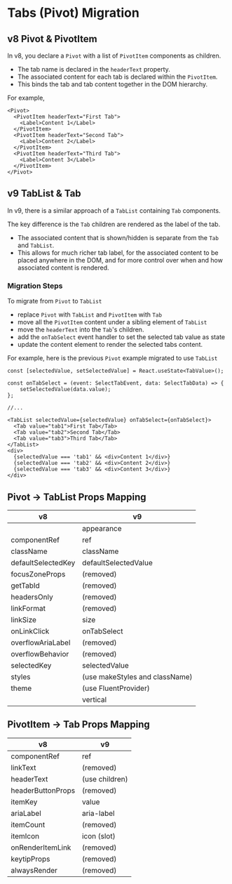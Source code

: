 
<Meta title="Concepts/Migration/from v8/Components/Tabs (Pivot) Migration" />

# Tabs (Pivot) Migration

## v8 Pivot & PivotItem

In v8, you declare a `Pivot` with a list of `PivotItem` components as children.

- The tab name is declared in the `headerText` property.
- The associated content for each tab is declared within the `PivotItem`.
- This binds the tab and tab content together in the DOM hierarchy.

For example,

```tsx
<Pivot>
  <PivotItem headerText="First Tab">
    <Label>Content 1</Label>
  </PivotItem>
  <PivotItem headerText="Second Tab">
    <Label>Content 2</Label>
  </PivotItem>
  <PivotItem headerText="Third Tab">
    <Label>Content 3</Label>
  </PivotItem>
</Pivot>
```

## v9 TabList & Tab

In v9, there is a similar approach of a `TabList` containing `Tab` components.

The key difference is the `Tab` children are rendered as the label of the tab.

- The associated content that is shown/hidden is separate from the `Tab` and `TabList`.
- This allows for much richer tab label, for the associated content to be placed anywhere in the DOM,
  and for more control over when and how associated content is rendered.

### Migration Steps

To migrate from `Pivot` to `TabList`

- replace `Pivot` with `TabList` and `PivotItem` with `Tab`
- move all the `PivotItem` content under a sibling element of `TabList`
- move the `headerText` into the `Tab`'s children.
- add the `onTabSelect` event handler to set the selected tab value as state
- update the content element to render the selected tabs content.

For example, here is the previous `Pivot` example migrated to use `TabList`

```tsx
const [selectedValue, setSelectedValue] = React.useState<TabValue>();

const onTabSelect = (event: SelectTabEvent, data: SelectTabData) => {
    setSelectedValue(data.value);
};

//...

<TabList selectedValue={selectedValue} onTabSelect={onTabSelect}>
  <Tab value="tab1">First Tab</Tab>
  <Tab value="tab2">Second Tab</Tab>
  <Tab value="tab3">Third Tab</Tab>
</TabList>
<div>
  {selectedValue === 'tab1' && <div>Content 1</div>}
  {selectedValue === 'tab2' && <div>Content 2</div>}
  {selectedValue === 'tab3' && <div>Content 3</div>}
</div>
```

## Pivot -> TabList Props Mapping

| v8                 | v9                             |
| ------------------ | ------------------------------ |
|                    | appearance                     |
| componentRef       | ref                            |
| className          | className                      |
| defaultSelectedKey | defaultSelectedValue           |
| focusZoneProps     | (removed)                      |
| getTabId           | (removed)                      |
| headersOnly        | (removed)                      |
| linkFormat         | (removed)                      |
| linkSize           | size                           |
| onLinkClick        | onTabSelect                    |
| overflowAriaLabel  | (removed)                      |
| overflowBehavior   | (removed)                      |
| selectedKey        | selectedValue                  |
| styles             | (use makeStyles and className) |
| theme              | (use FluentProvider)           |
|                    | vertical                       |

## PivotItem -> Tab Props Mapping

| v8                | v9             |
| ----------------- | -------------- |
| componentRef      | ref            |
| linkText          | (removed)      |
| headerText        | (use children) |
| headerButtonProps | (removed)      |
| itemKey           | value          |
| ariaLabel         | aria-label     |
| itemCount         | (removed)      |
| itemIcon          | icon (slot)    |
| onRenderItemLink  | (removed)      |
| keytipProps       | (removed)      |
| alwaysRender      | (removed)      |
